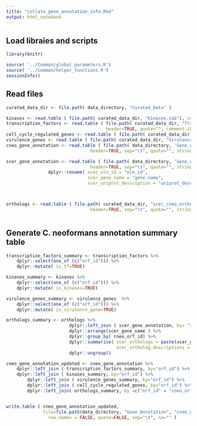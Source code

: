 ```yaml
---
title: "collate_gene_annotation_info.Rmd"
output: html_notebook
---
```



## Load libraies and scripts
```r
library(knitr)

source( '../Common/global_parameters.R')
source( '../Common/helper_functions.R')
sessionInfo()
```


## Read files 
```r

curated_data_dir <- file.path( data_directory, "Curated_Data" )

kinases <- read.table ( file.path( curated_data_dir, "Kinases.tab"), sep="\t", header=TRUE, quote="")
transcription_factors <- read.table ( file.path( curated_data_dir, "Transcription_Factors.tab"), sep="\t", 
									  header=TRUE, quote="", comment.char = "")
cell_cycle_regulated_genes <- read.table ( file.path( curated_data_dir, "Cell_Cycle.tab" ), sep="\t", header=TRUE, quote="")
virulence_genes <- read.table ( file.path( curated_data_dir, "Virulence.tab"), sep="\t", header=TRUE, quote="")
cneo_gene_annotation <- read.table ( file.path( data_directory, 'Gene_Annotation/cneo_gene_names.txt' ) , 
								header=TRUE, sep="\t", quote="", stringsAsFactors = FALSE)

scer_gene_annotation <- read.table ( file.path( data_directory, 'Gene_Annotation/scer_gene_names.txt' ) , 
								header=TRUE, sep="\t", quote="", stringsAsFactors = FALSE) %>%
                dplyr::rename( scer_oln_id = "oln_id", 
                               scer_gene_name = "gene_name",
                               scer_uniprot_description = "uniprot_description")



orthologs <- read.table ( file.path( curated_data_dir, "scer_cneo_orthologs.tab") , 
								header=TRUE, sep="\t", quote="", stringsAsFactors = FALSE)



```

## Generate C. neoformans annotation summary table 
```r

transcription_factors_summary <- transcription_factors %>%
	dplyr::select(one_of (c("orf_id"))) %>%
	dplyr::mutate( is_tf=TRUE)

kinases_summary <- kinases %>%
	dplyr::select(one_of (c("orf_id"))) %>%
	dplyr::mutate( is_kinases=TRUE)

virulence_genes_summary <- virulence_genes  %>%
	dplyr::select(one_of (c("orf_id"))) %>%
	dplyr::mutate( is_virulence_gene=TRUE)

orthologs_summary <- orthologs %>%
						dplyr::left_join ( scer_gene_annotation, by= "scer_oln_id") %>%
						dplyr::arrange(scer_gene_name ) %>%
						dplyr::group_by( cneo_orf_id) %>%
						dplyr::summarise( scer_orthologs = paste(scer_gene_name, collapse="; " ), 
										  scer_ortholog_descriptions = paste(scer_uniprot_description, collapse="; " ) ) %>%
						dplyr::ungroup() 

cneo_gene_annotation_updated <- cneo_gene_annotation %>% 
	dplyr::left_join ( transcription_factors_summary, by="orf_id") %>%
	dplyr::left_join ( kinases_summary, by="orf_id") %>%
		dplyr::left_join ( virulence_genes_summary, by="orf_id") %>%
		dplyr::left_join ( cell_cycle_regulated_genes, by="orf_id") %>%
		dplyr::left_join( orthologs_summary, by =c("orf_id" = "cneo_orf_id") )


write.table ( cneo_gene_annotation_updated, 
              file=file.path(data_directory, "Gene_Annotation", "cneo_gene_annotation_summary.txt" ),
			  	row.names = FALSE, quote=FALSE, sep="\t", na="" )

```









